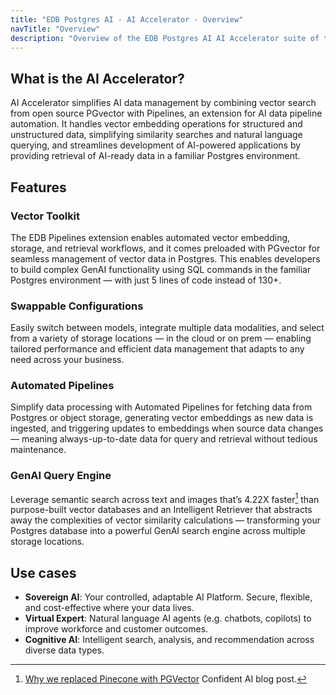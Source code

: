 ```yaml
---
title: "EDB Postgres AI - AI Accelerator - Overview"
navTitle: "Overview"
description: "Overview of the EDB Postgres AI AI Accelerator suite of tools including EDB PGvector and Pipelines."
---
```


## What is the AI Accelerator?

AI Accelerator simplifies AI data management by combining vector search from open source PGvector with Pipelines, an extension for AI data pipeline automation. It handles vector embedding operations for structured and unstructured data, simplifying similarity searches and natural language querying, and streamlines development of AI-powered applications by providing retrieval of AI-ready data in a familiar Postgres environment.

## Features

### Vector Toolkit

The EDB Pipelines extension enables automated vector embedding, storage, and retrieval workflows, and it comes preloaded with PGvector for seamless management of vector data in Postgres. This enables developers to build complex GenAI functionality using SQL commands in the familiar Postgres environment — with just 5 lines of code instead of 130+.

### Swappable Configurations

Easily switch between models, integrate multiple data modalities, and select from a variety of storage locations — in the cloud or on prem — enabling tailored performance and efficient data management that adapts to any need across your business.

### Automated Pipelines

Simplify data processing with Automated Pipelines for fetching data from Postgres or object storage, generating vector embeddings as new data is ingested, and triggering updates to embeddings when source data changes — meaning always-up-to-date data for query and retrieval without tedious maintenance.

### GenAI Query Engine

Leverage semantic search across text and images that’s 4.22X faster[^1] than purpose-built vector databases and an Intelligent Retriever that abstracts away the complexities of vector similarity calculations — transforming your Postgres database into a powerful GenAI search engine across multiple storage locations.

[^1]: [Why we replaced Pinecone with PGVector](https://www.confident-ai.com/blog/why-we-replaced-pinecone-with-pgvector) Confident AI blog post.

## Use cases

* **Sovereign AI**: Your controlled, adaptable AI Platform. Secure, flexible, and cost-effective where your data lives.
* **Virtual Expert**: Natural language AI agents (e.g. chatbots, copilots) to improve workforce and customer outcomes.
* **Cognitive AI**: Intelligent search, analysis, and recommendation across diverse data types.
